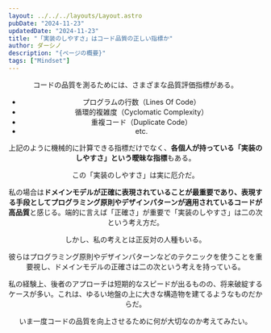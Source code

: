 ```yaml
---
layout: ../../../layouts/Layout.astro
pubDate: "2024-11-23"
updatedDate: "2024-11-23"
title: "「実装のしやすさ」はコード品質の正しい指標か"
author: ダーシノ
description: "{ページの概要}"
tags: ["Mindset"]
---
```



<Header {...frontmatter} />

コードの品質を測るためには、さまざまな品質評価指標がある。

- プログラムの行数（Lines Of Code）
- 循環的複雑度（Cyclomatic Complexity）
- 重複コード（Duplicate Code）
- etc.

上記のように機械的に計算できる指標だけでなく、**各個人が持っている「実装のしやすさ」という曖昧な指標**もある。

この「実装のしやすさ」は実に厄介だ。

私の場合は**ドメインモデルが正確に表現されていることが最重要であり、表現する手段としてプログラミング原則やデザインパターンが適用されているコードが高品質**と感じる。端的に言えば「正確さ」が重要で「実装のしやすさ」は二の次という考え方だ。

しかし、私の考えとは正反対の人種もいる。

彼らはプログラミング原則やデザインパターンなどのテクニックを使うことを重要視し、ドメインモデルの正確さは二の次という考えを持っている。

私の経験上、後者のアプローチは短期的なスピードが出るものの、将来破綻するケースが多い。これは、ゆるい地盤の上に大きな構造物を建てるようなものだからだ。

いま一度コードの品質を向上させるために何が大切なのか考えてみたい。
